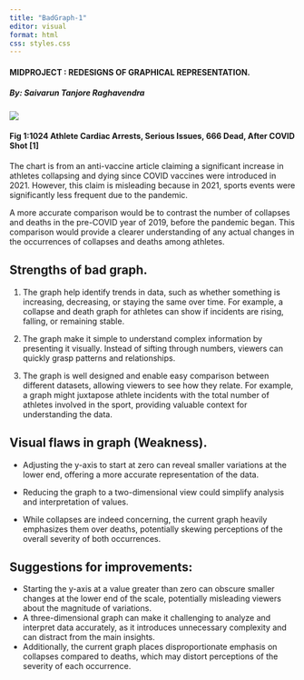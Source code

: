 ```yaml
---
title: "BadGraph-1"
editor: visual
format: html
css: styles.css
---
```


#### MIDPROJECT : REDESIGNS OF GRAPHICAL REPRESENTATION.

##### By: Saivarun Tanjore Raghavendra

![](images/athletics_dead-01.png)

#### Fig 1:1024 Athlete Cardiac Arrests, Serious Issues, 666 Dead, After COVID Shot \[1\]

The chart is from an anti-vaccine article claiming a significant increase in athletes collapsing and dying since COVID vaccines were introduced in 2021. However, this claim is misleading because in 2021, sports events were significantly less frequent due to the pandemic.

A more accurate comparison would be to contrast the number of collapses and deaths in the pre-COVID year of 2019, before the pandemic began. This comparison would provide a clearer understanding of any actual changes in the occurrences of collapses and deaths among athletes.

## Strengths of bad graph.

1.  The graph help identify trends in data, such as whether something is increasing, decreasing, or staying the same over time. For example, a collapse and death graph for athletes can show if incidents are rising, falling, or remaining stable.

2.  The graph make it simple to understand complex information by presenting it visually. Instead of sifting through numbers, viewers can quickly grasp patterns and relationships.

3.  The graph is well designed and enable easy comparison between different datasets, allowing viewers to see how they relate. For example, a graph might juxtapose athlete incidents with the total number of athletes involved in the sport, providing valuable context for understanding the data.

## Visual flaws in graph (Weakness).

-   Adjusting the y-axis to start at zero can reveal smaller variations at the lower end, offering a more accurate representation of the data.

-   Reducing the graph to a two-dimensional view could simplify analysis and interpretation of values.

-   While collapses are indeed concerning, the current graph heavily emphasizes them over deaths, potentially skewing perceptions of the overall severity of both occurrences.

## Suggestions for improvements:

-   Starting the y-axis at a value greater than zero can obscure smaller changes at the lower end of the scale, potentially misleading viewers about the magnitude of variations.
-   A three-dimensional graph can make it challenging to analyze and interpret data accurately, as it introduces unnecessary complexity and can distract from the main insights.
-   Additionally, the current graph places disproportionate emphasis on collapses compared to deaths, which may distort perceptions of the severity of each occurrence.

